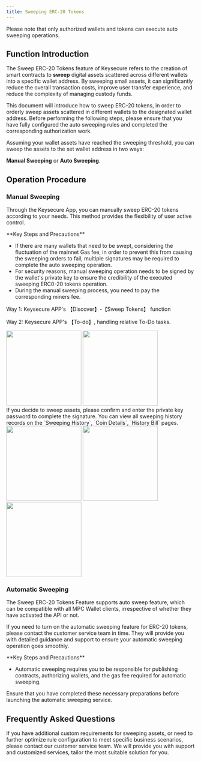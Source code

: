 ```yaml
---
title: Sweeping ERC-20 Tokens
---
```


<Note>
Please note that only authorized wallets and tokens can execute auto sweeping operations.
</Note>

##  Function Introduction
The Sweep ERC-20 Tokens feature of Keysecure refers to the creation of smart contracts to **sweep** digital assets scattered across different wallets into a specific wallet address. By sweeping small assets, it can significantly reduce the overall transaction costs, improve user transfer experience, and reduce the complexity of managing custody funds.

This document will introduce how to sweep ERC-20 tokens, in order to orderly sweep assets scattered in different wallets to the designated wallet address. Before performing the following steps, please ensure that you have fully configured the auto sweeping rules and completed the corresponding authorization work.

Assuming your wallet assets have reached the sweeping threshold, you can sweep the assets to the set wallet address in two ways:

**Manual Sweeping** or **Auto Sweeping**.

##  Operation Procedure

### Manual Sweeping

Through the Keysecure App, you can manually sweep ERC-20 tokens according to your needs. This method provides the flexibility of user active control.

<Warning>
**Key Steps and Precautions**

- If there are many wallets that need to be swept, considering the fluctuation of the mainnet Gas fee, in order to prevent this from causing the sweeping orders to fail, multiple signatures may be required to complete the auto sweeping operation.
- For security reasons, manual sweeping operation needs to be signed by the wallet's private key to ensure the credibility of the executed sweeping ERC0-20 tokens operation.
- During the manual sweeping process, you need to pay the corresponding miners fee.

</Warning>

<Steps>
<Step title="Open the Manual Sweeping Function">
Way 1: Keysecure APP's 【Discover】-【Sweep Tokens】 function

Way 2: Keysecure APP's 【To-do】, handling relative To-Do tasks.

<div className="w-full flex items-center justify-center">
<CardGroup cols={2}>
    <img src="/images/user-guide/appcon.png" width="200"/>
    <img src="/images/user-guide/todo1.png" width="200"/>
    </CardGroup>
</div>


</Step>
<Step title="Confirm Sweeping Operation">
    If you decide to sweep assets, please confirm and enter the private key password to complete the signature.
</Step>

<Step title="Contract Sweeping History">
You can view all sweeping history records on the `Sweeping History`, `Coin Details`, `History Bill` pages.
    <div className="w-full flex items-center justify-center">
    <CardGroup cols={3}>
    <img src="/images/user-guide/his1.png" width="200"/>
    <img src="/images/user-guide/his2.png" width="200"/>
     <img src="/images/user-guide/his3.png" width="200"/>
    </CardGroup>
    </div>
</Step>

</Steps>

### Automatic Sweeping

The Sweep ERC-20 Tokens Feature supports auto sweep feature, which can be compatible with all MPC Wallet clients, irrespective of whether they have activated the API or not.

If you need to turn on the automatic sweeping feature for ERC-20 tokens, please contact the customer service team in time. They will provide you with detailed guidance and support to ensure your automatic sweeping operation goes smoothly.

<Warning>
**Key Steps and Precautions**

- Automatic sweeping requires you to be responsible for publishing contracts, authorizing wallets, and the gas fee required for automatic sweeping.

Ensure that you have completed these necessary preparations before launching the automatic sweeping service.

</Warning>

##  Frequently Asked Questions

<Accordion title="Can Keysecure accommodate specific auto sweeping feature requirements?">
If you have additional custom requirements for sweeping assets, or need to further optimize rule configuration to meet specific business scenarios, please contact our customer service team. We will provide you with support and customized services, tailor the most suitable solution for you.
</Accordion>
